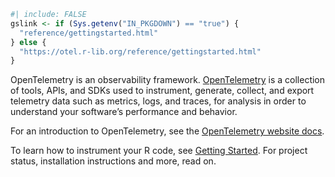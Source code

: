 ```r
#| include: FALSE
gslink <- if (Sys.getenv("IN_PKGDOWN") == "true") {
  "reference/gettingstarted.html"
} else {
  "https://otel.r-lib.org/reference/gettingstarted.html"
}
```
OpenTelemetry is an observability framework. [OpenTelemetry](
  https://opentelemetry.io/) is a collection of tools, APIs, and SDKs
used to instrument, generate, collect, and export telemetry data such
as metrics, logs, and traces, for analysis in order to understand
your software's performance and behavior.

For an introduction to OpenTelemetry, see the [OpenTelemetry website
  docs](https://opentelemetry.io/docs/).

To learn how to instrument your R code, see [Getting Started](`r gslink`).
For project status, installation instructions and more, read on.
